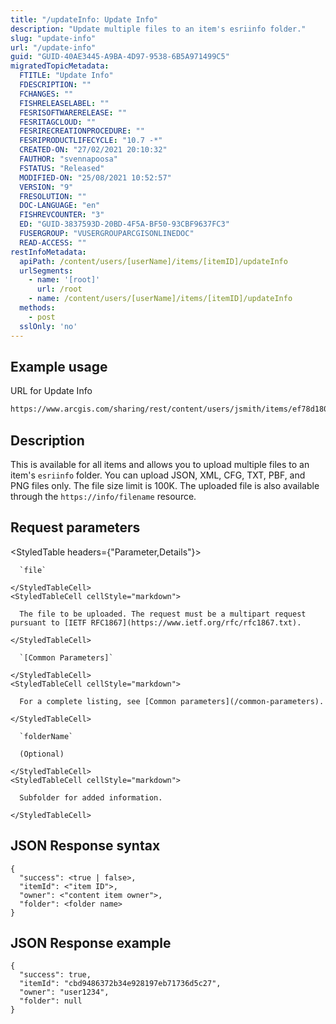 ```yaml
---
title: "/updateInfo: Update Info"
description: "Update multiple files to an item's esriinfo folder."
slug: "update-info"
url: "/update-info"
guid: "GUID-40AE3445-A9BA-4D97-9538-6B5A971499C5"
migratedTopicMetadata:
  FTITLE: "Update Info"
  FDESCRIPTION: ""
  FCHANGES: ""
  FISHRELEASELABEL: ""
  FESRISOFTWARERELEASE: ""
  FESRITAGCLOUD: ""
  FESRIRECREATIONPROCEDURE: ""
  FESRIPRODUCTLIFECYCLE: "10.7 -*"
  CREATED-ON: "27/02/2021 20:10:32"
  FAUTHOR: "svennapoosa"
  FSTATUS: "Released"
  MODIFIED-ON: "25/08/2021 10:52:57"
  VERSION: "9"
  FRESOLUTION: ""
  DOC-LANGUAGE: "en"
  FISHREVCOUNTER: "3"
  ED: "GUID-3837593D-20BD-4F5A-BF50-93CBF9637FC3"
  FUSERGROUP: "VUSERGROUPARCGISONLINEDOC"
  READ-ACCESS: ""
restInfoMetadata:
  apiPath: /content/users/[userName]/items/[itemID]/updateInfo
  urlSegments:
    - name: '[root]'
      url: /root
    - name: /content/users/[userName]/items/[itemID]/updateInfo
  methods:
    - post
  sslOnly: 'no'
---
```


## Example usage

URL for Update Info

```markdown
https://www.arcgis.com/sharing/rest/content/users/jsmith/items/ef78d18087c4456eab5478b0485f9911/updateInfo
``` 

## Description

This is available for all items and allows you to upload multiple files to an item's `esriinfo` folder. You can upload JSON, XML, CFG, TXT, PBF, and PNG files only. The file size limit is 100K. The uploaded file is also available through the `https://info/filename` resource. 

## Request parameters 

<StyledTable headers={"Parameter,Details"}>
  <StyledTableRow>
    <StyledTableCell cellStyle="markdown">

      `file` 

    </StyledTableCell>
    <StyledTableCell cellStyle="markdown">

      The file to be uploaded. The request must be a multipart request pursuant to [IETF RFC1867](https://www.ietf.org/rfc/rfc1867.txt).

    </StyledTableCell>
  </StyledTableRow>
  <StyledTableRow>
    <StyledTableCell cellStyle="markdown">

      `[Common Parameters]` 

    </StyledTableCell>
    <StyledTableCell cellStyle="markdown">

      For a complete listing, see [Common parameters](/common-parameters).

    </StyledTableCell>
  </StyledTableRow>
  <StyledTableRow>
    <StyledTableCell cellStyle="markdown">

      `folderName` 

      (Optional)

    </StyledTableCell>
    <StyledTableCell cellStyle="markdown">

      Subfolder for added information.

    </StyledTableCell>
  </StyledTableRow>
</StyledTable>

## JSON Response syntax

```other
{
  "success": <true | false>,
  "itemId": <"item ID">,
  "owner": <"content item owner">,
  "folder": <folder name>
}
```

## JSON Response example

```other
{
  "success": true,
  "itemId": "cbd9486372b34e928197eb71736d5c27",
  "owner": "user1234",
  "folder": null
}
```

 

